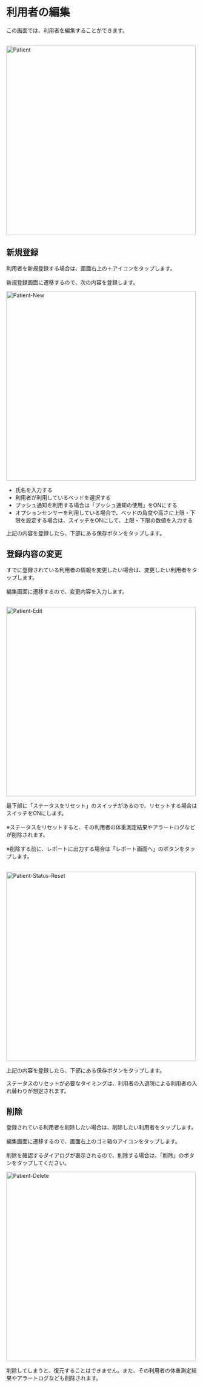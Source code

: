 # 利用者の編集

この画面では、利用者を編集することができます。<br></br>

<Image src="/assets/setting/patient/patient.png" alt="Patient" height="500" />

## 新規登録

利用者を新規登録する場合は、画面右上の＋アイコンをタップします。<br></br>
新規登録画面に遷移するので、次の内容を登録します。

<Image src="/assets/setting/patient/patient-new.png" alt="Patient-New" height="500" />

- 氏名を入力する
- 利用者が利用しているベッドを選択する
- プッシュ通知を利用する場合は「プッシュ通知の使用」をONにする
- オプションセンサーを利用している場合で、ベッドの角度や高さに上限・下限を設定する場合は、スイッチをONにして、上限・下限の数値を入力する

上記の内容を登録したら、下部にある保存ボタンをタップします。

## 登録内容の変更

すでに登録されている利用者の情報を変更したい場合は、変更したい利用者をタップします。<br></br>
編集画面に遷移するので、変更内容を入力します。<br></br>

<Image src="/assets/setting/patient/patient-edit.png" alt="Patient-Edit" height="500" />

最下部に「ステータスをリセット」のスイッチがあるので、リセットする場合はスイッチをONにします。<br></br>
※ステータスをリセットすると、その利用者の体重測定結果やアラートログなどが削除されます。<br></br>
※削除する前に、レポートに出力する場合は「レポート画面へ」のボタンをタップします。<br></br>

<Image src="/assets/setting/patient/patient-status-reset.png" alt="Patient-Status-Reset" height="500" />

上記の内容を登録したら、下部にある保存ボタンをタップします。

<Info>ステータスのリセットが必要なタイミングは、利用者の入退院による利用者の入れ替わりが想定されます。</Info>

## 削除

登録されている利用者を削除したい場合は、削除したい利用者をタップします。<br></br>
編集画面に遷移するので、画面右上のゴミ箱のアイコンをタップします。<br></br>
削除を確認するダイアログが表示されるので、削除する場合は、「削除」のボタンをタップしてください。

<Image src="/assets/setting/patient/patient-delete.png" alt="Patient-Delete" height="500" />

<Error>削除してしまうと、復元することはできません。また、その利用者の体重測定結果やアラートログなども削除されます。</Error>
